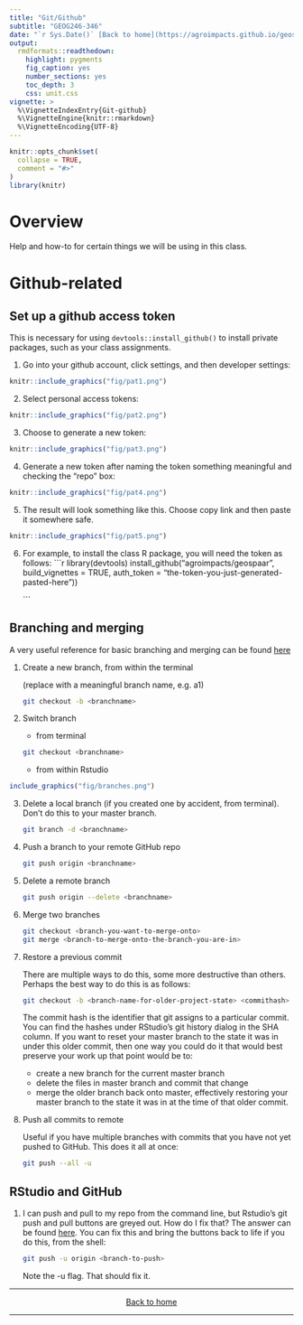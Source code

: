 ```yaml
---
title: "Git/Github"
subtitle: "GEOG246-346"
date: "`r Sys.Date()` [Back to home](https://agroimpacts.github.io/geospaar/)"
output:
  rmdformats::readthedown:
    highlight: pygments
    fig_caption: yes
    number_sections: yes
    toc_depth: 3
    css: unit.css
vignette: >
  %\VignetteIndexEntry{Git-github}
  %\VignetteEngine{knitr::rmarkdown}
  %\VignetteEncoding{UTF-8}
---
```


```r
knitr::opts_chunk$set(
  collapse = TRUE,
  comment = "#>"
)
library(knitr)
```

# Overview{#overview}
Help and how-to for certain things we will be using in this class.

# Github-related{#github-related}
## Set up a github access token{#set-up-a-github-access-token}

This is necessary for using `devtools::install_github()` to install private packages, such as your class assignments.

1. Go into your github account, click settings, and then developer settings:
```r
knitr::include_graphics("fig/pat1.png")
```

2. Select personal access tokens:
```r
knitr::include_graphics("fig/pat2.png")
```

3. Choose to generate a new token:
```r
knitr::include_graphics("fig/pat3.png")
```

4. Generate a new token after naming the token something meaningful and checking the "repo" box:

```r
knitr::include_graphics("fig/pat4.png")
```

5. The result will look something like this. Choose copy link and then paste it somewhere safe. 
```r
knitr::include_graphics("fig/pat5.png")
```

6. For example, to install the class R package, you will need the token as follows: 
    ```r
    library(devtools)
    install_github("agroimpacts/geospaar", build_vignettes = TRUE, 
                   auth_token = "the-token-you-just-generated-pasted-here"))

    ```

## Branching and merging{#branching-and-merging}

A very useful reference for basic branching and merging can be found [here](https://git-scm.com/book/en/v2/Git-Branching-Basic-Branching-and-Merging)

1. Create a new branch, from within the terminal

    (replace <branchname> with a meaningful branch name, e.g. a1)
    
    ```bash
    git checkout -b <branchname>
    ```

2. Switch branch

    - from terminal
    
    ```bash
    git checkout <branchname>
    ```

    - from within Rstudio
    
```r
include_graphics("fig/branches.png") 
```


3. Delete a local branch (if you created one by accident, from terminal). Don't do this to your master branch. 

    ```bash
    git branch -d <branchname>
    ```


4. Push a branch to your remote GitHub repo

    ```bash
    git push origin <branchname>
    ```

5. Delete a remote branch

    ```bash
    git push origin --delete <branchname>
    ```

6. Merge two branches

    ```bash
    git checkout <branch-you-want-to-merge-onto>
    git merge <branch-to-merge-onto-the-branch-you-are-in>
    ```

7. Restore a previous commit


    There are multiple ways to do this, some more destructive than others. Perhaps the best way to do this is as follows: 

    ```bash
    git checkout -b <branch-name-for-older-project-state> <commithash>
    ```


    The commit hash is the identifier that git assigns to a particular commit. You can find the hashes under RStudio's git history dialog in the SHA column. If you want to reset your master branch to the state it was in under this older commit, then one way you could do it that would best preserve your work up that point would be to: 
    
    - create a new branch for the current master branch
    - delete the files in master branch and commit that change
    - merge the older branch back onto master, effectively restoring your master branch to the state it was in at the time of that older commit.

8. Push all commits to remote


    Useful if you have multiple branches with commits that you have not yet pushed to GitHub. This does it all at once: 

    ```bash
    git push --all -u 
    ```

## RStudio and GitHub

1. I can push and pull to my repo from the command line, but Rstudio's git push and pull buttons are greyed out. How do I fix that? The answer can be found [here](https://landeco2point0.wordpress.com/2014/07/22/things-i-forget-pushpull-greyed-out-in-rstudio/). You can fix this and bring the buttons back to life if you do this, from the shell:

    ```bash
    git push -u origin <branch-to-push>
    ```
    
    Note the -u flag. That should fix it. 
    
***
<center>
[Back to home](toc.html)
</center>
***

